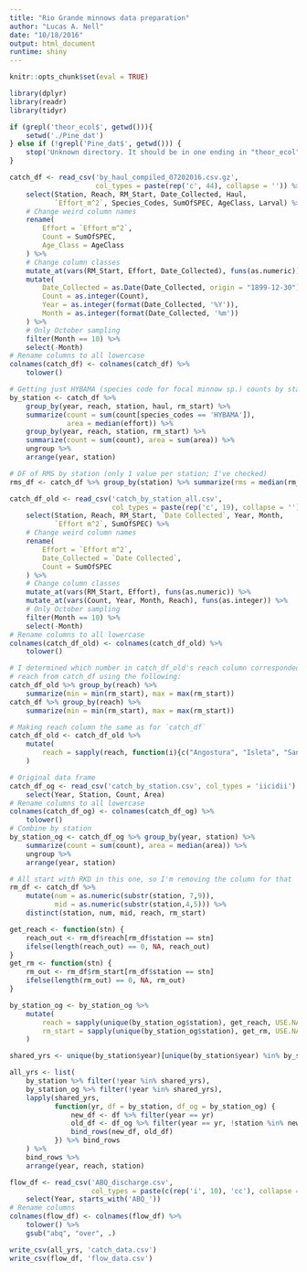 ```yaml
---
title: "Rio Grande minnows data preparation"
author: "Lucas A. Nell"
date: "10/18/2016"
output: html_document
runtime: shiny
---
```


```r
knitr::opts_chunk$set(eval = TRUE)
```
```r
library(dplyr)
library(readr)
library(tidyr)
```

```r
if (grepl('theor_ecol$', getwd())){
    setwd('./Pine_dat')
} else if (!grepl('Pine_dat$', getwd())) {
    stop('Unknown directory. It should be in one ending in "theor_ecol" or "Pine_dat".')
}
```

```r
catch_df <- read_csv('by_haul_compiled_07202016.csv.gz', 
                     col_types = paste(rep('c', 44), collapse = '')) %>% 
    select(Station, Reach, RM_Start, Date_Collected, Haul, 
           `Effort_m^2`, Species_Codes, SumOfSPEC, AgeClass, Larval) %>% 
    # Change weird column names
    rename(
        Effort = `Effort_m^2`,
        Count = SumOfSPEC,
        Age_Class = AgeClass
    ) %>%
    # Change column classes
    mutate_at(vars(RM_Start, Effort, Date_Collected), funs(as.numeric)) %>% 
    mutate(
        Date_Collected = as.Date(Date_Collected, origin = "1899-12-30"),
        Count = as.integer(Count),
        Year = as.integer(format(Date_Collected, '%Y')),
        Month = as.integer(format(Date_Collected, '%m'))
    ) %>% 
    # Only October sampling
    filter(Month == 10) %>% 
    select(-Month)
# Rename columns to all lowercase
colnames(catch_df) <- colnames(catch_df) %>% 
    tolower()

# Getting just HYBAMA (species code for focal minnow sp.) counts by station and year
by_station <- catch_df %>% 
    group_by(year, reach, station, haul, rm_start) %>% 
    summarize(count = sum(count[species_codes == 'HYBAMA']),
              area = median(effort)) %>% 
    group_by(year, reach, station, rm_start) %>% 
    summarize(count = sum(count), area = sum(area)) %>% 
    ungroup %>% 
    arrange(year, station)

# DF of RMS by station (only 1 value per station; I've checked)
rms_df <- catch_df %>% group_by(station) %>% summarize(rms = median(rm_start))
```


```r
catch_df_old <- read_csv('catch_by_station_all.csv',
                         col_types = paste(rep('c', 19), collapse = '')) %>% 
    select(Station, Reach, RM_Start, `Date Collected`, Year, Month,
           `Effort m^2`, SumOfSPEC) %>% 
    # Change weird column names
    rename(
        Effort = `Effort m^2`,
        Date_Collected = `Date Collected`,
        Count = SumOfSPEC
    ) %>%
    # Change column classes
    mutate_at(vars(RM_Start, Effort), funs(as.numeric)) %>% 
    mutate_at(vars(Count, Year, Month, Reach), funs(as.integer)) %>% 
    # Only October sampling
    filter(Month == 10) %>% 
    select(-Month)
# Rename columns to all lowercase
colnames(catch_df_old) <- colnames(catch_df_old) %>% 
    tolower()
```

```r
# I determined which number in catch_df_old's reach column corresponded to each 
# reach from catch_df using the following:
catch_df_old %>% group_by(reach) %>% 
    summarize(min = min(rm_start), max = max(rm_start))
catch_df %>% group_by(reach) %>% 
    summarize(min = min(rm_start), max = max(rm_start))

# Making reach column the same as for `catch_df`
catch_df_old <- catch_df_old %>% 
    mutate(
        reach = sapply(reach, function(i){c("Angostura", "Isleta", "San Acacia")[i]})
    )
```


```r
# Original data frame
catch_df_og <- read_csv('catch_by_station.csv', col_types = 'iicidii') %>% 
    select(Year, Station, Count, Area)
# Rename columns to all lowercase
colnames(catch_df_og) <- colnames(catch_df_og) %>% 
    tolower()
# Combine by station
by_station_og <- catch_df_og %>% group_by(year, station) %>% 
    summarize(count = sum(count), area = median(area)) %>% 
    ungroup %>% 
    arrange(year, station)

# All start with RKD in this one, so I'm removing the column for that
rm_df <- catch_df %>%
    mutate(num = as.numeric(substr(station, 7,9)),
           mid = as.numeric(substr(station,4,5))) %>% 
    distinct(station, num, mid, reach, rm_start)

get_reach <- function(stn) {
    reach_out <- rm_df$reach[rm_df$station == stn]
    ifelse(length(reach_out) == 0, NA, reach_out)
}
get_rm <- function(stn) {
    rm_out <- rm_df$rm_start[rm_df$station == stn]
    ifelse(length(rm_out) == 0, NA, rm_out)
}

by_station_og <- by_station_og %>% 
    mutate(
        reach = sapply(unique(by_station_og$station), get_reach, USE.NAMES = FALSE),
        rm_start = sapply(unique(by_station_og$station), get_rm, USE.NAMES = FALSE)
    )

shared_yrs <- unique(by_station$year)[unique(by_station$year) %in% by_station_og$year]

all_yrs <- list(
    by_station %>% filter(!year %in% shared_yrs),
    by_station_og %>% filter(!year %in% shared_yrs),
    lapply(shared_yrs, 
           function(yr, df = by_station, df_og = by_station_og) {
               new_df <- df %>% filter(year == yr)
               old_df <- df_og %>% filter(year == yr, !station %in% new_df$station)
               bind_rows(new_df, old_df)
           }) %>% bind_rows
    ) %>% 
    bind_rows %>% 
    arrange(year, reach, station)


```


```r
flow_df <- read_csv('ABQ_discharge.csv', 
                    col_types = paste(c(rep('i', 10), 'cc'), collapse = '')) %>% 
    select(Year, starts_with('ABQ_'))
# Rename columns
colnames(flow_df) <- colnames(flow_df) %>% 
    tolower() %>%
    gsub("abq", "over", .)
```

```r
write_csv(all_yrs, 'catch_data.csv')
write_csv(flow_df, 'flow_data.csv')
```

